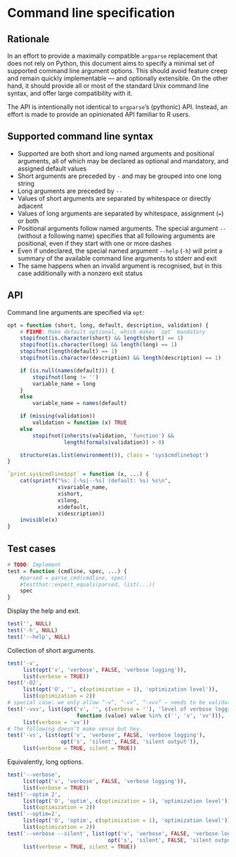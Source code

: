 # Command line specification

## Rationale

In an effort to provide a maximally compatible `argparse` replacement that does
not rely on Python, this document aims to specify a minimal set of supported
command line argument options. This should avoid feature creep and remain
quickly implementable — and optionally extensible. On the other hand, it should
provide all or most of the standard Unix command line syntax, and offer large
compatibility with it.

The API is intentionally not identical to `argparse`’s (pythonic) API. Instead,
an effort is made to provide an opinionated API familiar to R users.

## Supported command line syntax

* Supported are both short and long named arguments and positional arguments,
  all of which may be declared as optional and mandatory, and assigned default
  values
* Short arguments are preceded by `-` and may be grouped into one long string
* Long arguments are preceded by `--`
* Values of short arguments are separated by whitespace or directly adjacent
* Values of long arguments are separated by whitespace, assignment (`=`) or both
* Positional arguments follow named arguments. The special argument `--`
  (without a following name) specifies that all following arguments are
  positional, even if they start with one or more dashes
* Even if undeclared, the special named argument `--help` (`-h`) will print a
  summary of the available command line arguments to stderr and exit
* The same happens when an invalid argument is recognised, but in this case
  additionally with a nonzero exit status

## API

Command line arguments are specified via `opt`:

```r
opt = function (short, long, default, description, validation) {
    # FIXME: Make default optional, which makes `opt` mandatory
    stopifnot(is.character(short) && length(short) == 1)
    stopifnot(is.character(long) && length(long) == 1)
    stopifnot(length(default) == 1)
    stopifnot(is.character(description) && length(description) == 1)

    if (is.null(names(default))) {
        stopifnot(long != '')
        variable_name = long
    }
    else
        variable_name = names(default)

    if (missing(validation))
        validation = function (x) TRUE
    else
        stopifnot(inherits(validation, 'function') &&
                  length(formals(validation)) > 0)

    structure(as.list(environment()), class = 'sys$cmdline$opt')
}
```

```r
`print.sys$cmdline$opt` = function (x, ...) {
    cat(sprintf("%s: [-%s|--%s] (default: %s) %s\n",
                x$variable_name,
                x$short,
                x$long,
                x$default,
                x$description))
    invisible(x)
}
```

## Test cases

```r
# TODO: Implement
test = function (cmdline, spec, ...) {
    #parsed = parse_cmd(cmdline, spec)
    #testthat::expect_equals(parsed, list(...))
    spec
}
```

Display the help and exit.

```r
test('', NULL)
test('-h', NULL)
test('--help', NULL)
```

Collection of short arguments.

```r
test('-v',
     list(opt('v', 'verbose', FALSE, 'verbose logging')),
     list(verbose = TRUE))
test('-O2',
     list(opt('O', '', c(optimization = 1), 'optimization level')),
     list(optimization = 2))
# special case: we only allow “-v”, “-vv”, “-vvv” — needs to be validated separately.
test('-vvv', list(opt('v', '', c(verbose = ''), 'level of verbose logging',
                      function (value) value %in% c('', 'v', 'vv'))),
     list(verbose = 'vv'))
# The following doesn’t make sense but hey.
test('-vs', list(opt('v', 'verbose', FALSE, 'verbose logging'),
                 opt('s', 'silent', FALSE, 'silent output')),
     list(verbose = TRUE, silent = TRUE))
```

Equivalently, long options.

```r
test('--verbose',
     list(opt('v', 'verbose', FALSE, 'verbose logging')),
     list(verbose = TRUE))
test('--optim 2',
     list(opt('O', 'optim', c(optimization = 1), 'optimization level')),
     list(optimization = 2))
test('--optim=2',
     list(opt('O', 'optim', c(optimization = 1), 'optimization level')),
     list(optimization = 2))
test('--verbose --silent', list(opt('v', 'verbose', FALSE, 'verbose logging'),
                                opt('s', 'silent', FALSE, 'silent output')),
     list(verbose = TRUE, silent = TRUE))
```
